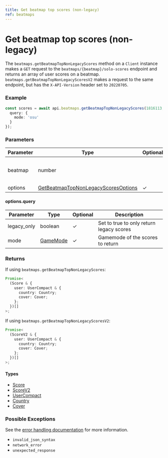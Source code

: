 ```yaml
---
title: Get beatmap top scores (non-legacy)
ref: beatmaps
---
```


# Get beatmap top scores (non-legacy)

The `beatmaps.getBeatmapTopNonLegacyScores` method on a `Client` instance makes a `GET` request to the `beatmaps/{beatmap}/solo-scores` endpoint and returns an array of user scores on a beatmap. `beatmaps.getBeatmapTopNonLegacyScoresV2` makes a request to the same endpoint, but has the `X-API-Version` header set to `20220705`.

### Example

```ts
const scores = await api.beatmaps.getBeatmapTopNonLegacyScores(1816113, {
  query: {
    mode: 'osu'
  }
});
```

### Parameters

| Parameter | Type                                                                                         | Optional | Description                              |
| --------- | -------------------------------------------------------------------------------------------- | -------- | ---------------------------------------- |
| beatmap   | number                                                                                       |          | ID of the beatmap to get top scores from |
| options   | [GetBeatmapTopNonLegacyScoresOptions](/references/get-beatmap-top-non-legacy-scores-options) | ✓        |                                          |

#### options.query

| Parameter   | Type                              | Optional | Description                              |
| ----------- | --------------------------------- | -------- | ---------------------------------------- |
| legacy_only | boolean                           | ✓        | Set to true to only return legacy scores |
| mode        | [GameMode](/references/game-mode) | ✓        | Gamemode of the scores to return         |

### Returns

If using `beatmaps.getBeatmapTopNonLegacyScores`:

```ts
Promise<
  (Score & {
    user: UserCompact & {
      country: Country;
      cover: Cover;
    };
  })[]
>;
```

If using `beatmaps.getBeatmapTopNonLegacyScoresV2`:

```ts
Promise<
  (ScoreV2 & {
    user: UserCompact & {
      country: Country;
      cover: Cover;
    };
  })[]
>;
```

#### Types

- [Score](/references/score)
- [ScoreV2](/references/score-v2)
- [UserCompact](/references/user-compact)
- [Country](/references/country)
- [Cover](/references/cover)

### Possible Exceptions

See the [error handling documentation](/extras/error-handling) for more information.

- `invalid_json_syntax`
- `network_error`
- `unexpected_response`
